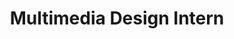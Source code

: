 ---
name: Katie Vosik
active: false
title: Multimedia Design Intern
details:
  - almaMater: University of Nebraska-Lincoln
  - pronoun: She/Her
  - tenure: August 2017 to May 2018
socials:
  - linkedIn: https://www.linkedin.com/in/katie-vosik/
headshotFun: /img/team/pixel-bakery-katie-vosik-3.jpg
headshotSmiling: /img/team/pixel-bakery-katie-vosik-3.jpg
headshotSerious: /img/team/pixel-bakery-katie-vosik-3.jpg
---